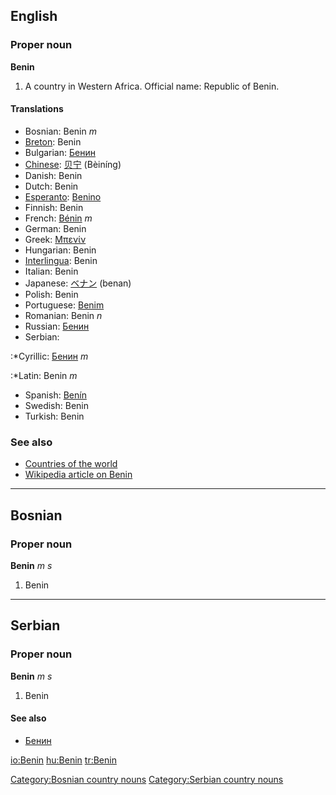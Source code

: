 ==English==
===Proper noun===
'''Benin'''
#A country in Western Africa. Official name: Republic of Benin.
====Translations====
*Bosnian: Benin ''m''
*[[Breton]]: Benin
*Bulgarian: [[Бенин]]
*[[Chinese]]: [[贝宁]] (Bèiníng)
*Danish: Benin
*Dutch: Benin
*[[Esperanto]]: [[Benino]]
*Finnish: Benin
*French: [[Bénin]] ''m''
*German: Benin
*Greek: [[Μπενίν]]
*Hungarian: Benin
*[[Interlingua]]: Benin
*Italian: Benin
*Japanese: [[ベナン]] (benan)
*Polish: Benin
*Portuguese: [[Benim]]
*Romanian: Benin ''n''
*Russian: [[Бенин]]
*Serbian:
:*Cyrillic: [[Бенин]] ''m''
:*Latin: Benin ''m''
*Spanish: [[Benín]]
*Swedish: Benin
*Turkish: Benin

===See also===
*[[Countries of the world]]
*[[w:Benin|Wikipedia article on Benin]]
----
==Bosnian==
===Proper noun===
'''Benin''' ''m s''
#Benin
[[Category:Bosnian country nouns]]
----
==Serbian==
===Proper noun===
'''Benin''' ''m s''
#Benin
====See also====
*[[Бенин]]
[[Category:Serbian country nouns]]

[[io:Benin]]
[[hu:Benin]]
[[tr:Benin]]